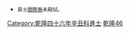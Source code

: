 {{Navbox
|name = 乾隆四十六年辛丑科殿試金榜
|title = 乾隆四十六年（[[1781年]]）辛丑科殿試金榜
|titlestyle = background-color:#FFD700;
|image =
|style = width:100%;text-align:center; 
|groupstyle = text-align:center; background-color:#FFD700;
|liststyle = text-align:center;
|state = {{{state<includeonly>|collapsed</includeonly>}}}
|group1 = 第一甲<br>賜進士及第<br>共3名
|list1 = '''[[錢棨|錢　棨]]''' - '''[[陳萬青]]''' - '''[[汪學金]]'''

|group2 = 第二甲<br>賜進士出身<br>共56名
|list2 = [[秦承業]] - [[盛惇崇]] - [[王朝梧]] - [[陳廷慶]] - [[曹振鏞]] - [[孫元玿]] - [[孫樹本]] - [[俞廷棆]] - [[馮集梧]] - [[王受|王　受]]<br>[[程嘉訓]] - [[潘純鈺]] - [[張經田]] - [[蔣予蒲]] - [[祝德全]] - [[翁元圻]] - [[盧蔭溥]] - [[張曾垿]] - [[張灼|張　灼]] - [[程嘉謨]]<br>[[祝堃|祝　堃]] - [[王鵬 (乾隆進士)|王　鵬]] - [[沈步垣]] - [[方維甸]] - [[狄尙烱]] - [[樊士鑑]] - [[李元模]] - [[宋澍|宋　澍]] - [[歐陽健]] - [[胡金英]]<br>[[陶廷琡]] - [[宋邦榮]] - [[汪長齡]] - [[金章 (清朝)|金　章]] - [[魏䎖|魏　{{僻字|䎖|左曾右羽}}]] - [[劉大鏞]] - [[吳孝顯]] - [[楊倫 (清朝)|楊　倫]] - [[蔡善述]] - [[謝斯熊]]<br>[[魏延祚]] - [[潘紹觀]] - [[顧九苞]] - [[石鷓翥]] - [[曹之升]] - [[張慎德]] - [[齊弼|齊　弼]] - [[方凌翰]] - [[林炳麟]] - [[陳玢|陳　玢]]<br>[[孙廷夔]] - [[李有基]] - [[榮錫楷]] - [[趙槐符]] - [[馮璽|馮　璽]] - [[吳湳|吳　湳]]<span style="color: #FFFFFF;"> - －－－ - －－－ - －－－ - －－－</span>

|group3 = 第三甲<br>賜同進士出身<br>共111名
|list3 = [[萬承風]] - [[李以健]] - [[劉錫五 (介休)|劉錫五]] - [[鄧朝縉]] - [[慎學韓]] - [[亮保|亮　保]] - [[單可璂]] - [[任應龍]] - [[玉保|玉　保]] - [[余廷球]]<br>[[賈棟|賈　棟]] - [[瞿照|瞿　照]] - [[印鴻經]] - [[葉治|葉　治]] - [[嚴宜|嚴　宜]] - [[黃昭著]] - [[薩龍光]] - [[明德紹]] - [[涂日烜|-{涂}-日烜]] - [[龔慶驥]]<br>[[謝國樞]] - [[陸鐘|陸　鐘]] - [[梁啓讓]] - [[王友亮]] - [[王衍福]] - [[曠楚賢]] - [[張人龍 (乾隆進士)|張人龍]] - [[許鴻磐]] - [[曾燠|曾　燠]] - [[周世績]]<br>[[蔡共武]] - [[黃圖|黃　圖]] - [[楊仲增]] - [[鍾懷智]] - [[王處俊]] - [[丁杰|丁　杰]] - [[阿林 (乾隆进士)|阿　林]] - [[鄭應元]] - [[詹錫齡]] - [[李實 (乾隆進士)|李　實]]<br>[[徐光祚]] - [[王應芬]] - [[陶鑑|陶　鑑]] - [[荆塏|荆　塏]] - [[嚴謙|嚴　謙]] - [[清安泰]] - [[薛朝標]] - [[張廷儀]] - [[李珪 (乾隆進士)|李　珪]] - [[金思義]]<br>[[陳錫熙]] - [[吳紹昱]] - [[丁文煜]] - [[朱掄英]] - [[王思詒]] - [[王洱|王　洱]] - [[汪宗承]] - [[周理|周　理]] - [[屈爲鼎]] - [[王秉正]]<br>[[彭諤|彭　諤]] - [[葉栐林]] - [[虞衡|虞　衡]] - [[王紹緒]] - [[楊統 (乾隆進士)|楊　統]] - [[姚運東]] - [[何天衢]] - [[朱蘭馨]] - [[胡夢蘭]] - [[孟甡康]]<br>[[姚永年]] - [[嚴廷典]] - [[謝惇|謝　惇]] - [[秦步觀]] - [[徐昆|徐　昆]] - [[趙雯|趙　雯]] - [[張琠|張　琠]] - [[戴斯琯]] - [[戚學標]] - [[潘德周]]<br>[[王兆熊]] - [[孫喬年]] - [[張鳳翼 (乾隆進士)|張鳳翼]] - [[金襄|金　襄]] - [[官學詩]] - [[王乙鰲]] - [[寇賚言]] - [[林世文]] - [[舒謙福]] - [[張綬 (乾隆進士)|張　綬]]<br>[[陳堯華]] - [[汪迴瀾]] - [[吳複增]] - [[陳池鳳]] - [[樊寅捷]] - [[李騰蛟]] - [[吳應鴻]] - [[吳獻麟]] - [[溫時懋]] - [[湛祖貴]]<br>[[魏傚祖]] - [[張蕙 (乾隆進士)|張　蕙]] - [[尙廷書]] - [[王鴻中]] - [[馬應奎]] - [[馬延承]] - [[孫光祖 (乾隆進士)|孫光祖]] - [[石志仁]] - [[劉大成]] - [[劉鼎臣]]<span style="color: #FFFFFF;"></span>

|belowstyle = text-align: center; background-color:#FFD700;
|below='''前一科：[[Template:乾隆四十五年庚子恩科殿試金榜|乾隆四十五年庚子恩科]]　'''·'''　後一科：[[Template:乾隆四十九年甲辰科殿試金榜|乾隆四十九年甲辰科]]'''<br>'''同科進士：[[Template:乾隆四十六年辛丑科武殿試金榜|乾隆四十六年辛丑武科]]'''
}}
[[Category:乾隆四十六年辛丑科進士]]
<noinclude>
[[Category:乾隆四十六年辛丑科進士| ]]
[[Category:清朝進士模板|乾隆46]]
*<small>貢士[[關際泰]]未殿試。</small></noinclude>